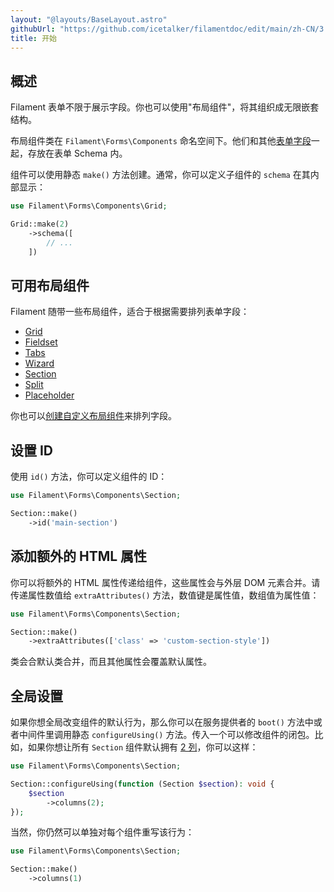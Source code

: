 ```yaml
---
layout: "@layouts/BaseLayout.astro"
githubUrl: "https://github.com/icetalker/filamentdoc/edit/main/zh-CN/3.x/forms/layout/01-getting-started.mdx"
title: 开始
---
```


## 概述

Filament 表单不限于展示字段。你也可以使用"布局组件"，将其组织成无限嵌套结构。

布局组件类在 `Filament\Forms\Components` 命名空间下。他们和其他[表单字段](fields/getting-started)一起，存放在表单 Schema 内。

组件可以使用静态 `make()` 方法创建。通常，你可以定义子组件的 `schema` 在其内部显示：

```php
use Filament\Forms\Components\Grid;

Grid::make(2)
    ->schema([
        // ...
    ])
```

## 可用布局组件

Filament 随带一些布局组件，适合于根据需要排列表单字段：

- [Grid](grid)
- [Fieldset](fieldset)
- [Tabs](tabs)
- [Wizard](wizard)
- [Section](section)
- [Split](split)
- [Placeholder](placeholder)

你也可以[创建自定义布局组件](custom)来排列字段。

## 设置 ID

使用 `id()` 方法，你可以定义组件的 ID：

```php
use Filament\Forms\Components\Section;

Section::make()
    ->id('main-section')
```

## 添加额外的 HTML 属性

你可以将额外的 HTML 属性传递给组件，这些属性会与外层 DOM 元素合并。请传递属性数值给 `extraAttributes()` 方法，数值键是属性值，数组值为属性值：

```php
use Filament\Forms\Components\Section;

Section::make()
    ->extraAttributes(['class' => 'custom-section-style'])
```

类会合默认类合并，而且其他属性会覆盖默认属性。

## 全局设置

如果你想全局改变组件的默认行为，那么你可以在服务提供者的 `boot()` 方法中或者中间件里调用静态 `configureUsing()` 方法。传入一个可以修改组件的闭包。比如，如果你想让所有 `Section` 组件默认拥有 [2 列](grid)，你可以这样：

```php
use Filament\Forms\Components\Section;

Section::configureUsing(function (Section $section): void {
    $section
        ->columns(2);
});
```

当然，你仍然可以单独对每个组件重写该行为：

```php
use Filament\Forms\Components\Section;

Section::make()
    ->columns(1)
```
